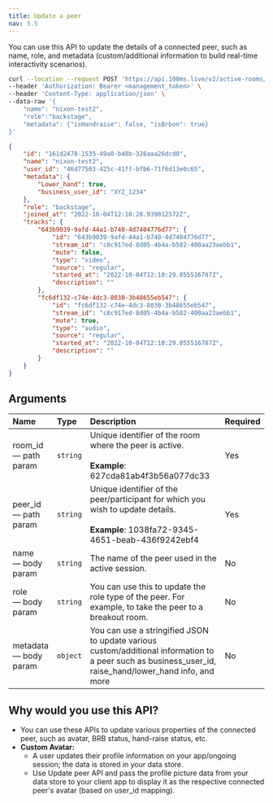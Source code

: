```yaml
---
title: Update a peer
nav: 3.5
---
```


You can use this API to update the details of a connected peer, such as name, role, and metadata (custom/additional information to build real-time interactivity scenarios).

<PostRequest title="https://api.100ms.live/v2/active-rooms/<room_id>/peers/<peer_id>" />
<Request id="req-0">

```bash
curl --location --request POST 'https://api.100ms.live/v2/active-rooms/<room_id>/peers/<peer_id>' \
--header 'Authorization: Bearer <management_token>' \
--header 'Content-Type: application/json' \
--data-raw '{
    "name": "nixon-test2",
    "role":"backstage",
    "metadata": {"isHandraise": false, "isBrbon": true}
}'
```

</Request>
<ResponseBox id="res-0" status="200 OK">

```json
{
    "id": "161d2478-1535-49a0-b48b-326aaa26dcd0",
    "name": "nixon-test2",
    "user_id": "46d77503-425c-41ff-bfb6-71f6d13e0c65",
    "metadata": {
        "Lower_hand": true,
        "business_user_id": "XYZ_1234"
    },
    "role": "backstage",
    "joined_at": "2022-10-04T12:10:28.939012572Z",
    "tracks": {
        "643b9039-9afd-44a1-b740-4d7404776d77": {
            "id": "643b9039-9afd-44a1-b740-4d7404776d77",
            "stream_id": "c8c917ed-8d05-4b4a-b582-400aa23aebb1",
            "mute": false,
            "type": "video",
            "source": "regular",
            "started_at": "2022-10-04T12:10:29.055516787Z",
            "description": ""
        },
        "fc6df132-c74e-4dc3-8038-3b48655eb547": {
            "id": "fc6df132-c74e-4dc3-8038-3b48655eb547",
            "stream_id": "c8c917ed-8d05-4b4a-b582-400aa23aebb1",
            "mute": true,
            "type": "audio",
            "source": "regular",
            "started_at": "2022-10-04T12:10:29.055516787Z",
            "description": ""
        }
    }
}
```

</ResponseBox>

## Arguments

| Name                        | Type     | Description                                                                                                                                           | Required |
| :-------------------------- | :------- | :---------------------------------------------------------------------------------------------------------------------------------------------------- | :------- |
| room_id <br/> — path param  | `string` | Unique identifier of the room where the peer is active. <br/><br/>**Example**: 627cda81ab4f3b56a077dc33                                               | Yes      |
| peer_id <br/> — path param  | `string` | Unique identifier of the peer/participant for which you wish to update details. <br/><br/>**Example**: 1038fa72-9345-4651-beab-436f9242ebf4           | Yes      |
| name <br/> — body param     | `string` | The name of the peer used in the active session.                                                                                                      | No       |
| role <br/> — body param     | `string` | You can use this to update the role type of the peer. For example, to take the peer to a breakout room.                                               | No       |
| metadata <br/> — body param | `object` | You can use a stringified JSON to update various custom/additional information to a peer such as business_user_id, raise_hand/lower_hand info, and more | No       |

## Why would you use this API?

-   You can use these APIs to update various properties of the connected peer, such as avatar, BRB status, hand-raise status, etc.
-   **Custom Avatar:**
    -   A user updates their profile information on your app/ongoing session; the data is stored in your data store.
    -   Use Update peer API and pass the profile picture data from your data store to your client app to display it as the respective connected peer's avatar (based on user_id mapping).
